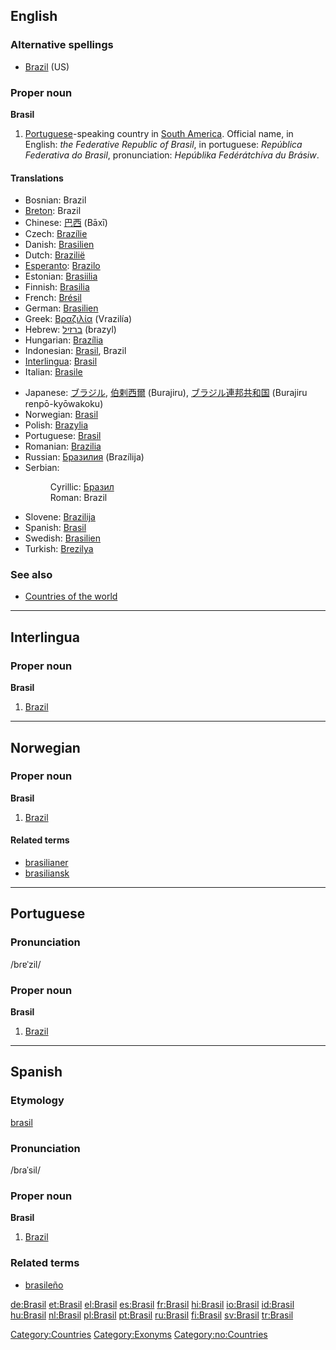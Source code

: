 :{{see|brasil}}

==English==
{{wikipedia}}

===Alternative spellings===
* [[Brazil]] (US)

===Proper noun===
'''Brasil'''

#[[Portuguese]]-speaking country in [[South America]]. Official name, in English: ''the Federative Republic of Brasil'', in portuguese: ''República Federativa do Brasil'', pronunciation: ''Hepúblika Fedérátchíva du Brásiw''.

====Translations====
{{top}}
*Bosnian: Brazil {{m}}
*[[Breton]]: Brazil
*Chinese: [[巴西]] (Bāxī)
*Czech: [[Brazílie]]
*Danish: [[Brasilien]]
*Dutch: [[Brazilië]]
*[[Esperanto]]: [[Brazilo]]
*Estonian: [[Brasiilia]]
*Finnish: [[Brasilia]]
*French: [[Brésil]] {{m}}
*German: [[Brasilien]] {{n}}
*Greek: [[Βραζιλία]] (Vrazilía) {{f}}
*Hebrew: [[ברזיל]] (brazyl)
*Hungarian: [[Brazília]]
*Indonesian: [[Brasil]], Brazil
*[[Interlingua]]: [[Brasil]]
*Italian: [[Brasile]] {{m}}
{{mid}}
*Japanese: [[ブラジル]], [[伯剌西爾]] (Burajiru), [[ブラジル]][[連邦]][[共和国]] (Burajiru renpō-kyōwakoku)
*Norwegian: [[Brasil]]
*Polish: [[Brazylia]] {{f}}
*Portuguese: [[Brasil]] {{m}}
*Romanian: [[Brazilia]] {{f}}
*Russian: [[Бразилия]] (Brazílija) {{f}}
*Serbian:
*:Cyrillic: [[Бразил]] {{m}}
*:Roman: Brazil {{m}}
*Slovene: [[Brazilija]] {{f}}
*Spanish: [[Brasil]] {{m}}
*Swedish: [[Brasilien]]
*Turkish: [[Brezilya]]
{{bottom}}

===See also===
*[[Countries of the world]]

[[Category:Countries]]
[[Category:Exonyms]]

----

==Interlingua==
===Proper noun===
'''Brasil'''
# [[Brazil]]

----

==Norwegian==
===Proper noun===
[[Category:no:Countries]]
'''Brasil'''
#[[Brazil]]
====Related terms====
*[[brasilianer]]
*[[brasiliansk]]

----

==Portuguese==
===Pronunciation===
/bɾɐˈzil/
===Proper noun===
'''Brasil'''

# [[Brazil]]

----

==Spanish==
===Etymology===
[[brasil]]
===Pronunciation===
/bɾaˈsil/
===Proper noun===
'''Brasil'''

# [[Brazil]]

===Related terms===
*[[brasileño]]

[[de:Brasil]]
[[et:Brasil]]
[[el:Brasil]]
[[es:Brasil]]
[[fr:Brasil]]
[[hi:Brasil]]
[[io:Brasil]]
[[id:Brasil]]
[[hu:Brasil]]
[[nl:Brasil]]
[[pl:Brasil]]
[[pt:Brasil]]
[[ru:Brasil]]
[[fi:Brasil]]
[[sv:Brasil]]
[[tr:Brasil]]